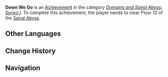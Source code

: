 {{Achievement Infobox
|title        = Down We Go
|id           = 82046
|order id     = 2046
|category     = Domains and Spiral Abyss: Series I
|description  = Clear Floor 12 of the [[Spiral Abyss]].
|requirements = 
|primogems    = 20
|tracking     = Tracks your total amount.
|topic        = 
|set          = Down We Go
|tier         = 3
|tiers_total  = 3
|tier1        = Down We Go (Tier 1)
|tier2        = Down We Go (Tier 2)
|tier3        = Down We Go (Tier 3)
|prev         = Down We Go (Tier 2)
|next         = 
}}
'''Down We Go''' is an [[Achievement]] in the category ''[[Domains and Spiral Abyss: Series I]]''. To complete this achievement, the player needs to clear Floor 12 of the [[Spiral Abyss]].
<!--
==Trivia==

==Video Guides==
{{EVT
|video1   = 
|caption1 = 
}}
-->
==Other Languages==
{{Transclude|Down We Go|Other Languages}}

==Change History==
{{Change History|1.0}}
<!--
==References==
{{Reflist}}
-->
==Navigation==
{{Achievement Navbox|Domains and Spiral Abyss: Series I}}